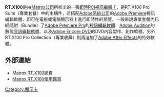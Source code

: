 '''RT.X100'''是由[[Matrox|Matrox公司]]所推出的一張[[即時|即時]][[PCI|PCI]][[視訊編輯卡|視訊編輯卡]]，是RT.X100 Pro Suite（專業套餐）中的主構件，若搭配[[Adobe系統公司|Adobe系統公司]]的[[Adobe_Premiere|Adobe Premiere]]視訊編輯軟體，即可在電視或電腦顯示器上進行即時性的預覽。一般來說專業套餐內已經隨附（Bundle）了[[Adobe_Premiere_Pro|Adobe Premiere Pro]]的[[視訊編輯軟體|視訊編輯軟體]]、[[Adobe_Audition|Adobe Audition]]的數位[[音訊編輯軟體|音訊編輯軟體]]、以及[[Adobe_Encore_DVD|Adobe Encore DVD]]的DVD內容製作、創作軟體。另外RT.X100 Pro Collection（專業收藏）則再追加了[[Adobe_After_Effects|Adobe After Effects]]的特效軟體。

== 外部連結 ==
*[https://web.archive.org/web/20060705063334/http://www.matrox.com/video/products/rtx100xtremepro/home.cfm Matrox RT.X100網頁]{{en}}
*[https://web.archive.org/web/20060901151711/http://www.poweroid-video-editing.co.uk/Professional/Video_Editing_Cards/Matrox/Matrox_RT_X_100_Xtreme.asp Matrox RT.X100使用鑑賞]{{en}}
{{Compu-stub}}

[[Category:顯示卡|Category:顯示卡]]